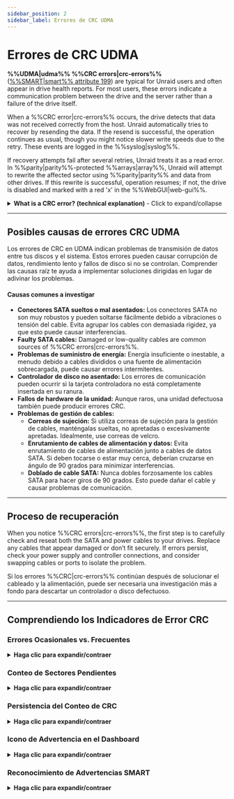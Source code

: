 ```yaml
---
sidebar_position: 2
sidebar_label: Errores de CRC UDMA
---
```


# Errores de CRC UDMA

**%%UDMA|udma%% %%CRC errors|crc-errors%%** ([%%SMART|smart%% attribute 199](../../system-administration/monitor-performance/smart-reports-and-disk-health.mdx)) are typical for Unraid users and often appear in drive health reports. For most users, these errors indicate a communication problem between the drive and the server rather than a failure of the drive itself.

When a %%CRC error|crc-errors%% occurs, the drive detects that data was not received correctly from the host. Unraid automatically tries to recover by resending the data. If the resend is successful, the operation continues as usual, though you might notice slower write speeds due to the retry. These events are logged in the %%syslog|syslog%%.

If recovery attempts fail after several retries, Unraid treats it as a read error. In %%parity|parity%%-protected %%arrays|array%%, Unraid will attempt to rewrite the affected sector using %%parity|parity%% and data from other drives. If this rewrite is successful, operation resumes; if not, the drive is disabled and marked with a red 'x' in the %%WebGUI|web-gui%%.

<details>
  <summary><strong>What is a CRC error? (technical explanation)</strong> - Click to expand/collapse</summary>

  A **%%cyclic redundancy check (CRC)|crc%%** is a mathematical checksum that detects accidental changes to raw data during transmission. In the context of %%UDMA|udma%% (ultra direct memory access), %%CRC errors|crc-errors%% mean the data sent between your drive and controller failed this integrity check. This usually indicates a physical communication issue - such as a loose or faulty cable - rather than a problem with the drive's platters or flash memory.
</details>

---

## Posibles causas de errores CRC UDMA

Los errores de CRC en UDMA indican problemas de transmisión de datos entre tus discos y el sistema. Estos errores pueden causar corrupción de datos, rendimiento lento y fallos de disco si no se controlan. Comprender las causas raíz te ayuda a implementar soluciones dirigidas en lugar de adivinar los problemas.

<h4>Causas comunes a investigar</h4>

- **Conectores SATA sueltos o mal asentados:** Los conectores SATA no son muy robustos y pueden soltarse fácilmente debido a vibraciones o tensión del cable. Evita agrupar los cables con demasiada rigidez, ya que esto puede causar interferencias.
- **Faulty SATA cables:** Damaged or low-quality cables are common sources of %%CRC errors|crc-errors%%.
- **Problemas de suministro de energía:** Energía insuficiente o inestable, a menudo debido a cables divididos o una fuente de alimentación sobrecargada, puede causar errores intermitentes.
- **Controlador de disco no asentado:** Los errores de comunicación pueden ocurrir si la tarjeta controladora no está completamente insertada en su ranura.
- **Fallos de hardware de la unidad:** Aunque raros, una unidad defectuosa también puede producir errores CRC.
- **Problemas de gestión de cables:**
  - **Correas de sujeción:** Si utiliza correas de sujeción para la gestión de cables, manténgalas sueltas, no apretadas o excesivamente apretadas. Idealmente, use correas de velcro.
  - **Enrutamiento de cables de alimentación y datos:** Evita enrutamiento de cables de alimentación junto a cables de datos SATA. Si deben tocarse o estar muy cerca, deberían cruzarse en ángulo de 90 grados para minimizar interferencias.
  - **Doblado de cable SATA:** Nunca dobles forzosamente los cables SATA para hacer giros de 90 grados. Esto puede dañar el cable y causar problemas de comunicación.

---

## Proceso de recuperación

When you notice %%CRC errors|crc-errors%%, the first step is to carefully check and reseat both the SATA and power cables to your drives. Replace any cables that appear damaged or don’t fit securely. If errors persist, check your power supply and controller connections, and consider swapping cables or ports to isolate the problem.

Si los errores %%CRC|crc-errors%% continúan después de solucionar el cableado y la alimentación, puede ser necesaria una investigación más a fondo para descartar un controlador o disco defectuoso.

---

## Comprendiendo los Indicadores de Error CRC

### Errores Ocasionales vs. Frecuentes

<details>
  <summary><strong>Haga clic para expandir/contraer</strong></summary>

  Understanding the frequency and pattern of %%CRC errors|crc-errors%% helps you determine the urgency of your response. Not all errors require immediate action, but patterns can reveal underlying problems that need attention.

  <h4>Occasional errors (low concern)</h4>
  A few %%CRC errors|crc-errors%% over weeks or months are typically not a concern. These isolated incidents may be caused by temporary power fluctuations, cable movement during maintenance, or other transient issues that resolve themselves.

  <h4>Frequent errors (high concern)</h4>
  %%CRC errors|crc-errors%% occurring daily or weekly, or rapidly increasing error counts, indicate a persistent problem that needs immediate investigation. This pattern often points to hardware issues like loose connections, failing cables, or power supply problems that will only worsen over time.

  <h4>When to take action</h4>
  Investigate immediately if errors are frequent or increasing. Check your cabling and power setup for intermittent issues, and monitor error rates to identify worsening conditions. Consider preventive maintenance if errors persist, as these problems rarely resolve on their own and can lead to more serious failures.
</details>

### Conteo de Sectores Pendientes

<details>
  <summary><strong>Haga clic para expandir/contraer</strong></summary>

  The **Current Pending Sector Count** ([%%SMART|smart%% attribute 197](../../system-administration/monitor-performance/smart-reports-and-disk-health.mdx)) is a critical indicator that often appears alongside %%CRC errors|crc-errors%%. This combination signals a serious problem that requires immediate attention and careful monitoring.

  Pending sectors indicate unreliable disk areas that may not be readable when accessed. These are sectors that have experienced read errors and are now marked as potentially problematic by the drive's firmware. When pending sectors appear alongside %%CRC errors|crc-errors%%, it suggests that communication problems are causing physical damage to the drive's ability to store and retrieve data reliably.

  <h4>Why this combination is dangerous</h4>
  %%CRC errors|crc-errors%% indicate communication issues between the drive and controller, while pending sectors show that some areas of the disk are becoming unreliable. Together, they create a high-risk situation where your data protection may be compromised. If another drive fails while this one has pending sectors, your ability to recover data could be severely limited, potentially jeopardizing [data recovery](../../troubleshooting/common-issues/data-recovery.mdx) efforts.

  Cuando vea esta combinación, debería:

  - **Inmediatamente** haga una copia de seguridad de cualquier dato crítico que no esté ya protegido.
  - Revise la salud de la unidad usando pruebas %%SMART|smart%% extendidas, y considere el reemplazo de la unidad si los sectores pendientes continúan aumentando.
  - Monitoree la situación de cerca para detectar señales de advertencia adicionales, y esté preparado para reconstruir su array si la unidad se vuelve poco confiable.
</details>

### Persistencia del Conteo de CRC

<details>
  <summary><strong>Haga clic para expandir/contraer</strong></summary>

  El conteo de errores %%CRC|crc-errors%% en los datos [%%SMART|smart](../../system-administration/monitor-performance/smart-reports-and-disk-health.mdx) de su disco nunca se restablece, solo aumenta.

  Esta naturaleza acumulativa significa:

  - El conteo representa los errores totales de vida útil de esa unidad
  - Monitoree la tasa de aumento para identificar condiciones que empeoran
  - Una vez que ocurre un error, se registra permanentemente
  - Use el conteo para programar mantenimiento preventivo antes de que los problemas escalen

  Don't panic if you see a few CRC errors, but do track the rate of increase. A sudden spike in errors often indicates a new problem that needs immediate attention.
</details>

### Icono de Advertencia en el Dashboard

<details>
  <summary><strong>Haga clic para expandir/contraer</strong></summary>

  When Unraid detects a %%CRC error|crc-errors%%, the **Dashboard** displays a warning icon next to the affected drive. This is a %%SMART|smart%% warning that should prompt you to review and address the issue.

  <h4>Por qué esto importa</h4>

  - Sistema de alerta temprana para posibles problemas de hardware
  - Ayuda a prevenir la pérdida de datos al detectar problemas temprano
  - Indica cuándo se necesita mantenimiento preventivo
  - Parte del sistema de monitoreo proactivo de Unraid

  Haga clic en el icono de advertencia para ver la información detallada %%SMART|smart%% y reconocer la advertencia.
</details>

### Reconocimiento de Advertencias SMART

<details>
  <summary><strong>Haga clic para expandir/contraer</strong></summary>

  Para reconocer y borrar advertencias SMART:

  1. Haga clic en el **icono de advertencia naranja** junto a la unidad afectada
  2. Seleccione **Reconocer** desde el menú de opciones
  3. Confirme la acción si se lo solicita
  4. El icono cambiará a **verde** para indicar reconocimiento

  <h4>Qué hace el reconocimiento</h4>

  - Elimina la advertencia de su vista inmediata
  - Rastrea que ha visto el problema
  - Solamente volverá a alertar si el conteo de errores aumenta aún más
  - Mantiene el monitoreo del problema subyacente

  :::important
  Acknowledging a warning doesn't fix the underlying issue - it just tells Unraid you're aware of it. You should still investigate and resolve the root cause of the %%CRC errors|crc-errors%%.
  :::
</details>

